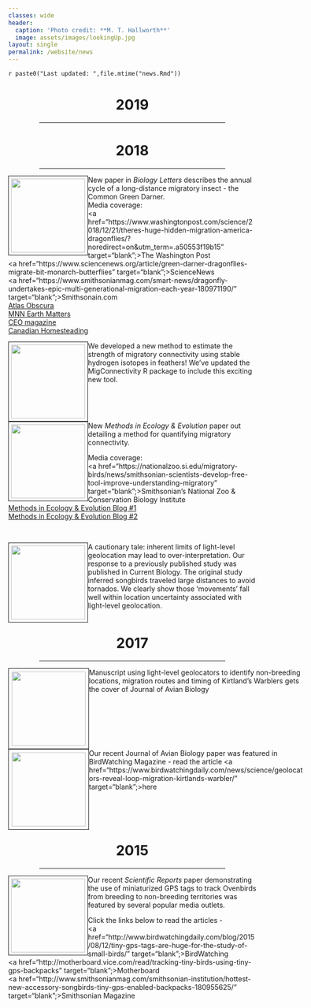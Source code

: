 ```yaml
---
classes: wide
header:
  caption: 'Photo credit: **M. T. Hallworth**'
  image: assets/images/lookingUp.jpg
layout: single
permalink: /website/news
---
```

`r paste0("Last updated: ",file.mtime("news.Rmd"))`

<center>
<h1> 2019 </h1>
<hr width="75%">
</center>


<center>
<h1> 2018 </h1>
<hr width="75%">
</center>

<img src="../assets/images/bioletters2018.jpeg" style="float: left; padding: 1%;" alt="" border=1% height=150 width=150></img>
New paper in <i>Biology Letters</i> describes the annual cycle of a long-distance migratory insect - the Common Green Darner.<br>
Media coverage:<br>
<a href="https://www.washingtonpost.com/science/2018/12/21/theres-huge-hidden-migration-america-dragonflies/?noredirect=on&utm_term=.a50553f19b15" target="blank";>The Washington Post</a><br>
<a href="https://www.sciencenews.org/article/green-darner-dragonflies-migrate-bit-monarch-butterflies" target="blank";>ScienceNews</a><br>
<a href="https://www.smithsonianmag.com/smart-news/dragonfly-undertakes-epic-multi-generational-migration-each-year-180971190/" target="blank";>Smithsonain.com</a><br>
<a href="https://www.atlasobscura.com/articles/do-dragonflies-migrate" target="blank">Atlas Obscura</a><br>
<a href="https://www.mnn.com/earth-matters/animals/blogs/it-takes-this-dragonfly-three-generations-to-complete-annual-migration" target="blank">MNN Earth Matters</a><br>
<a href="https://news.theceomagazine.com/news/scientists-have-discovered-green-darner-dragonflies-take-three-generations-to-complete-migration/" target="blank">CEO magazine</a><br>
<a href="https://canadianhomesteading.ca/science/dragonflys-migration-is-no-mystery-for-scientists-anymore/7915" target="blank">Canadian Homesteading</a><br>
</p>
<p style="clear: both;">

<img src="../assets/images/ecography_2018.JPG" style="float: left; padding: 1%;" alt="" border=1% height=150 width=150></img>
We developed a new method to estimate the strength of migratory connectivity using stable hydrogen isotopes in feathers! We've updated the MigConnectivity R package to include this exciting new tool. 
</p>
<p style="clear: both;">

<p style="width: 600px;">
<img src="../assets/images/OVENmove.jpg" style="float: left; padding: 1%;" alt="" border=1% height=150 width=150></img>
New <i>Methods in Ecology & Evolution</i> paper out detailing a method for quantifying migratory connectivity. 

Media coverage:<br>
<a href="https://nationalzoo.si.edu/migratory-birds/news/smithsonian-scientists-develop-free-tool-improve-understanding-migratory" target="blank";>Smithsonian's National Zoo & Conservation Biology Institute</a><br>
<a href="https://methodsblog.wordpress.com/2017/11/21/strength-of-migratory-connectivity/" target="blank">Methods in Ecology & Evolution Blog #1</a><br>
<a href="https://methodsblog.wordpress.com/2017/11/09/migratory-connectivity/" target="blank">Methods in Ecology & Evolution Blog #2</a><br>
</p>
<br>
<p style="clear: both;">

<img src="../assets/images/lisovski_2018.jpg" style="float: left; padding: 1%;" alt="" border=1% height=150 width=150></img>
A cautionary tale: inherent limits of light-level geolocation may lead to over-interpretation. Our response  to a previously published study was published in Current Biology. The original study inferred songbirds traveled large distances to avoid tornados. We clearly show those 'movements' fall well within location uncertainty associated with light-level geolocation.
</p>
<p style="clear: both;">

<center>
<h1> 2017 </h1>
<hr width="75%">
</center>

<p style="width: 600px;">
<img src="../assets/images/jab-kirtlands-cover.jpg" style="float: left; padding: 1%;" alt="" border=1% height=150 width=150></img>
Manuscript using light-level geolocators to identify non-breeding locations, migration routes and timing of Kirtland's Warblers gets the cover of Journal of Avian Biology
</p>
<br>
<p style="clear: both;">

<p style="width: 600px;">
<img src="../assets/images/birdwatching_2017.jpg" style="float: left; padding: 1%;" alt="" border=1% height=150 width=150></img>
Our recent Journal of Avian Biology paper was featured in BirdWatching Magazine - read the article <a href="https://www.birdwatchingdaily.com/news/science/geolocators-reveal-loop-migration-kirtlands-warbler/" target="blank";>here</a>
</p>
<br>
<p style="clear: both;">

<center>
<h1> 2015 </h1>
<hr width="75%">
</center>

<p style="width: 600px;">
<img src="../assets/images/birdwatching_2015.jpg" style="float: left; padding: 1%;" alt="" border=1% height=150 width=150></img>
Our recent <i>Scientific Reports</i> paper demonstrating the use of miniaturized GPS tags to track Ovenbirds from breeding to non-breeding territories was featured by several popular media outlets.

Click the links below to read the articles -<br>
<a href="http://www.birdwatchingdaily.com/blog/2015/08/12/tiny-gps-tags-are-huge-for-the-study-of-small-birds/" target="blank";>BirdWatching</a><br>
<a href="http://motherboard.vice.com/read/tracking-tiny-birds-using-tiny-gps-backpacks" target="blank";>Motherboard</a><br>
<a href="http://www.smithsonianmag.com/smithsonian-institution/hottest-new-accessory-songbirds-tiny-gps-enabled-backpacks-180955625/" target="blank";>Smithsonian Magazine</a>
</p>
<br>
<p style="clear: both;">